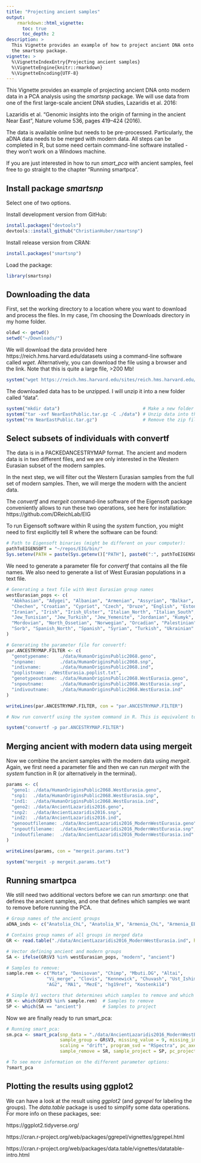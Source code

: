 ```yaml
---
title: "Projecting ancient samples"
output: 
    rmarkdown::html_vignette:
      toc: true
      toc_depth: 2
description: >
  This Vignette provides an example of how to project ancient DNA onto modern data using 
  the smartsnp package.
vignette: >
  %\VignetteIndexEntry{Projecting ancient samples}
  %\VignetteEngine{knitr::rmarkdown}
  %\VignetteEncoding{UTF-8}
---
```




This Vignette provides an example of projecting ancient DNA onto modern data in a PCA analysis using the *smartsnp* package. We will use data from one of the first large-scale ancient DNA studies, Lazaridis et al. 2016:

Lazaridis et al. "Genomic insights into the origin of farming in the ancient Near East", Nature volume 536, pages 419–424 (2016).

The data is available online but needs to be pre-processed. Particularly, the aDNA data needs to be merged with modern data. All steps can be completed in R, but some need certain command-line software installed - they won't work on a Windows machine. 

If you are just interested in how to run *smart_pca* with ancient samples, feel free to go straight to the chapter "Running smartpca".

## Install package *smartsnp*

Select one of two options.

Install development version from GitHub:


```r
install.packages("devtools")
devtools::install_github("ChristianHuber/smartsnp")
```

Install release version from CRAN:


```r
install.packages("smartsnp")
```

Load the package:


```r
library(smartsnp)
```

## Downloading the data

First, set the working directory to a location where you want to download and process the files. In my case, I'm choosing the Downloads directory in my home folder.


```r
oldwd <- getwd()
setwd("~/Downloads/")
```

We will download the data provided here https://reich.hms.harvard.edu/datasets using a command-line software called *wget*. Alternatively, you can download the file using a browser and the link.
Note that this is quite a large file, >200 Mb!


```r
system("wget https://reich.hms.harvard.edu/sites/reich.hms.harvard.edu/files/inline-files/NearEastPublic.tar.gz")
```

The downloaded data has to be unzipped. I will unzip it into a new folder called "data".


```r
system("mkdir data")                               # Make a new folder called "data"
system("tar -xvf NearEastPublic.tar.gz -C ./data") # Unzip data into this folder
system("rm NearEastPublic.tar.gz")                 # Remove the zip file
```


## Select subsets of individuals with convertf

The data is in a PACKEDANCESTRYMAP format. The ancient and modern data is in two different files, and we are only interested in the Western Eurasian subset of the modern samples. 

In the next step, we will filter out the Western Eurasian samples from the full set of modern samples. Then, we will merge the modern with the ancient data.

The *convertf* and *mergeit* command-line software of the Eigensoft package conveniently allows to run these two operations, see here for installation:
https://github.com/DReichLab/EIG

To run Eigensoft software within R using the *system* function, you might need to first explicitly tell R where the software can be found:


```r
# Path to Eigensoft binaries (might be different on your computer):
pathToEIGENSOFT = "~/repos/EIG/bin/"
Sys.setenv(PATH = paste(Sys.getenv()["PATH"], paste0(":", pathToEIGENSOFT), sep=""))
```

We need to generate a parameter file for *convertf* that contains all the file names. We also need to generate a list of West Eurasian populations in a text file.


```r
# Generating a text file with West Eurasian group names
westEurasian_pops <- c(
  "Abkhasian", "Adygei", "Albanian", "Armenian", "Assyrian", "Balkar", "Basque", "BedouinA", "BedouinB", "Belarusian", "Bulgarian", "Canary_Islander", 
  "Chechen", "Croatian", "Cypriot", "Czech", "Druze", "English", "Estonian", "Finnish", "French", "Georgian", "German", "Greek", "Hungarian", "Icelandic", 
  "Iranian", "Irish", "Irish_Ulster", "Italian_North", "Italian_South", "Jew_Ashkenazi", "Jew_Georgian", "Jew_Iranian", "Jew_Iraqi", "Jew_Libyan", "Jew_Moroccan", 
  "Jew_Tunisian", "Jew_Turkish", "Jew_Yemenite", "Jordanian", "Kumyk", "Lebanese_Christian", "Lebanese", "Lebanese_Muslim", "Lezgin", "Lithuanian", "Maltese", 
  "Mordovian", "North_Ossetian", "Norwegian", "Orcadian", "Palestinian", "Polish", "Romanian", "Russian", "Sardinian", "Saudi", "Scottish", "Shetlandic", "Sicilian", 
  "Sorb", "Spanish_North", "Spanish", "Syrian", "Turkish", "Ukrainian"
)
```


```r
# Generating the parameter file for convertf:
par.ANCESTRYMAP.FILTER <- c(
  "genotypename:    ./data/HumanOriginsPublic2068.geno",
  "snpname:         ./data/HumanOriginsPublic2068.snp",
  "indivname:       ./data/HumanOriginsPublic2068.ind",
  "poplistname: ./WestEurasia.poplist.txt",
  "genotypeoutname: ./data/HumanOriginsPublic2068.WestEurasia.geno",
  "snpoutname:      ./data/HumanOriginsPublic2068.WestEurasia.snp",
  "indivoutname:    ./data/HumanOriginsPublic2068.WestEurasia.ind"
)

writeLines(par.ANCESTRYMAP.FILTER, con = "par.ANCESTRYMAP.FILTER")

# Now run convertf using the system command in R. This is equivalent to running the quoted command in a terminal:

system("convertf -p par.ANCESTRYMAP.FILTER")
```

## Merging ancient with modern data using mergeit

Now we combine the ancient samples with the modern data using *mergeit*.
Again, we first need a parameter file and then we can run *mergeit* with the *system* function in R (or alternatively in the terminal).


```r
params <- c(
  "geno1: ./data/HumanOriginsPublic2068.WestEurasia.geno",
  "snp1:  ./data/HumanOriginsPublic2068.WestEurasia.snp",
  "ind1:  ./data/HumanOriginsPublic2068.WestEurasia.ind",
  "geno2: ./data/AncientLazaridis2016.geno",
  "snp2:  ./data/AncientLazaridis2016.snp",
  "ind2:  ./data/AncientLazaridis2016.ind",
  "genooutfilename: ./data/AncientLazaridis2016_ModernWestEurasia.geno",
  "snpoutfilename:  ./data/AncientLazaridis2016_ModernWestEurasia.snp",
  "indoutfilename:  ./data/AncientLazaridis2016_ModernWestEurasia.ind"
)

writeLines(params, con = "mergeit.params.txt")

system("mergeit -p mergeit.params.txt")
```

## Running smartpca

We still need two additional vectors before we can run *smartsnp*: one that defines the ancient samples, and one that defines which samples we want to remove before running the PCA.


```r
# Group names of the ancient groups
aDNA_inds <- c("Anatolia_ChL", "Anatolia_N", "Armenia_ChL", "Armenia_EBA", "Armenia_MLBA", "CHG", "EHG", "Europe_EN", "Europe_LNBA", "Europe_MNChL", "Iberia_BA", "Iran_ChL", "Iran_HotuIIIb", "Iran_LN", "Iran_N", "Levant_BA", "Levant_N", "Natufian", "SHG", "Steppe_EMBA", "Steppe_Eneolithic", "Steppe_IA", "Steppe_MLBA", "Switzerland_HG", "WHG")

# Contains group names of all groups in merged data
GR <- read.table("./data/AncientLazaridis2016_ModernWestEurasia.ind", header=F)

# Vector defining ancient and modern groups
SA <- ifelse(GR$V3 %in% westEurasian_pops, "modern", "ancient")

# Samples to remove:
sample.rem <- c("Mota", "Denisovan", "Chimp", "Mbuti.DG", "Altai", 
               "Vi_merge", "Clovis", "Kennewick", "Chuvash", "Ust_Ishim", 
               "AG2", "MA1", "MezE", "hg19ref", "Kostenki14")

# Simple 0/1 vectors that determines which samples to remove and which to use for PCA ordination or projection:
SR <- which(GR$V3 %in% sample.rem)  # Samples to remove
SP <- which(SA == "ancient")        # Samples to project
```

Now we are finally ready to run smart_pca:


```r
# Running smart_pca:
sm.pca <- smart_pca(snp_data = "./data/AncientLazaridis2016_ModernWestEurasia.geno",
                    sample_group = GR$V3, missing_value = 9, missing_impute = "mean",
                    scaling = "drift", program_svd = "RSpectra", pc_axes = 2, 
                    sample_remove = SR, sample_project = SP, pc_project = 1:2)

# To see more information on the different parameter options: 
?smart_pca
```

## Plotting the results using ggplot2

We can have a look at the result using *ggplot2* (and *ggrepel* for labeling the groups). The *data.table* package is used to simplify some data operations. 
For more info on these packages, see:

https://ggplot2.tidyverse.org/

https://cran.r-project.org/web/packages/ggrepel/vignettes/ggrepel.html

https://cran.r-project.org/web/packages/data.table/vignettes/datatable-intro.html





